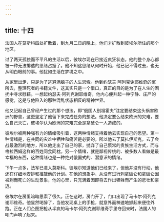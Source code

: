 ```yaml
---
---
---
```

title: 十四
---



法国人在莫斯科四处扩散着，到九月二日的晚上，他们才扩散到彼埃尔所住的那个地区。

过了两天孤独而不平凡的生活以后，彼埃尔现在已接近疯狂状态。他的整个身心都被一种无法排遣的思绪占据了。他不知这思绪从何时开始，他已记不得过去，也无从明白眼前的事。他犹如生活在梦境之中。

从家里出走，只是为了逃避满脑子的人生思索。他到约瑟夫·阿列克谢耶维奇的寓所去，整理死者的书籍文件，这其实只是一个借口，真正的目的是为了在人生的困扰中寻求慰藉。一想起约瑟夫·阿列克谢耶维奇，他内心便升起一种宁静、庄严的感觉，这是与他陷入的那种混乱状态相反的精神世界。

他又记起自己曾经产生过的那个想法，即“俄国人别祖霍夫”注定要结束这头祸害欧洲的野兽，这更坚定了他留下来完成任务的想法。他决定要么结束欧洲的灾难，要么自己灭亡，彼埃尔认为欧洲的灾难完全是拿破仑一人造成的。

彼埃尔被两种强有力的情绪吸引着，这两种情绪支持着他去实现自己的愿望。第一种情绪是，在共同的灾难中牺牲和痛苦是必要的，所以他去了莫扎伊斯克，去了会战最激烈的地方，所以他走出了自己的家，抛弃了自己惯常的贵族生活方式，而与格拉西姆这样的百姓同食同枕。另一个情绪，就是鄙视传统的、被多数人看做是最幸福的东西，这种情绪也是一种绝对俄国式的、潜意识的情绪。

下午一点多，法军已进入莫斯科。彼埃尔知道他们已经来了，但他并没有行动，他还在仔细地安排和推敲他的计划。在他的想象中，从没有过行刺拿破仑和拿破仑因被刺而死亡的生动景象，他的心里，只充满着因即将去作出牺牲而产生的悲壮和豪迈。

彼埃尔在房里暗暗思索了很久。正在这时，房门开了，门口出现了马卡尔·阿列克谢耶维奇。他显然喝醉了，当他发现桌上的手枪，就意外而神速地抓起来便往外跑。正在人们企图把枪从半疯的马卡尔·阿列克谢耶维奇手里夺回来时，法国人的叩门声响了起来。